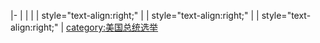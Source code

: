 |-
| '''{{{name}}}'''
| {{{party}}}
| {{{state}}}
| style="text-align:right;" | {{{pv}}}
| style="text-align:right;" | {{{pv_pct}}}
| style="text-align:right;" | {{{ev}}}<noinclude>
[[category:美国总统选举]]
</noinclude>